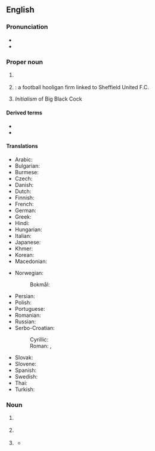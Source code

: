 {{also|ВВС}}
==English==
{{wikipedia|BBC (disambiguation)|BBC}}

===Pronunciation===
* {{IPA letters|en|B|B|'C}}
* {{audio|en|En-au-BBC.ogg|Audio (AU)}}

===Proper noun===
{{en-prop}}

# {{lb|en|preceded by “the”}} {{initialism of|en|{{w|British Broadcasting Corporation}}}}
#: {{syn|en|Auntie|Auntie Beeb|q2=nickname|the [[Beeb]]|q3=nickname}}
#: {{ux|en|This programme was made by the '''BBC'''.}}
# {{initialism of|en|w:Blades Business Crew|nodot=1}}: a football hooligan firm linked to Sheffield United F.C.
# ''Initialism'' of Big Black Cock


====Derived terms====
* {{l|en|BBC English}}
* {{l|en|BBCesque}}

====Translations====
{{trans-top|British Broadcasting Corporation}}
* Arabic: {{t|ar|بِي بِي سِي|m}}
* Bulgarian: {{t|bg|Би Би Си́}}
* Burmese: {{t|my|ဘီဘီစီ}}
* Czech: {{t+|cs|BBC|n}}
* Danish: {{t|da|BBC}}
* Dutch: {{t+|nl|BBC|f}}
* Finnish: {{t+|fi|BBC}}
* French: {{t+|fr|BBC|f}}
* German: {{t|de|BBC|f}}
* Greek: {{t|el|Μπι Μπι Σι}}
* Hindi: {{t|hi|बीबीसी}}
* Hungarian: {{t+|hu|BBC}}
* Italian: {{t+|it|BBC|f}}
* Japanese: {{t|ja|ビー・ビー・シー|tr=Bī-Bī-Shī}}
* Khmer: {{t|km|ប៊ីប៊ីស៊ី|tr=bii bii sii|sc=Khmr}}
* Korean: {{t|ko|^비비시}}
* Macedonian: {{t|mk|Би́-би-си|f}}
{{trans-mid}}
* Norwegian:
*: Bokmål: {{t|nb|BBC|n}}
* Persian: {{t|fa|بی‌بی‌سی|tr=bi-bi-si}}
* Polish: {{t+|pl|BBC|n}}
* Portuguese: {{t+|pt|BBC|f}}
* Romanian: {{t|ro|BBC|f}}
* Russian: {{t|ru|Би-би-си́|f}}
* Serbo-Croatian:
*: Cyrillic: {{t|sh|Би-би-си|m}}
*: Roman: {{t|sh|Bi-bi-si|m}}, {{t|sh|BBC|m}}
* Slovak: {{t+|sk|BBC|n}}
* Slovene: {{t|sl|BBC|m}}
* Spanish: {{t+|es|BBC|f}}
* Swedish: {{t+|sv|BBC}}
* Thai: {{t|th|บีบีซี|tr=bee-bee-see}}
* Turkish: {{t+|tr|BBC}}
{{trans-bottom}}

===Noun===
{{en-noun|~}}

# {{lb|en|UK}} {{initialism of|en|[[British]]-[[born]] [[Chinese]]}}
# {{lb|en|chemistry|uncountable}} {{abbreviation of|en|bromobenzyl cyanide}}
# {{lb|en|sexuality|slang|vulgar}} {{initialism of|en|[[big]] [[black]] [[cock]]}}
#* {{quote-song|en
|year=2014
|album=Oxymoron
|title=Californication
|author=[[w:Schoolboy Q|ScHoolboy Q]]
|passage=She on my TV screen; I’m talking DVD / British bitches love my cock; I’m talking '''BBC'''}}

{{cln|en|initialisms|three-letter abbreviations}}
{{C|en|Organizations|Broadcasting|Genitalia}}